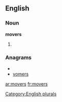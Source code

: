 
==English==

===Noun===
'''movers'''

# {{plural of|[[mover]]}}

===Anagrams===
* {{alphagram|emorsv}}
* [[vomers#English|vomers]]

[[Category:English plurals]]

[[ar:movers]]
[[fr:movers]]